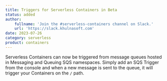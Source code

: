 ```yaml
---
title: Triggers for Serverless Containers in Beta
status: added
author:
    fullname: 'Join the #serverless-containers channel on Slack.'
    url: 'https://slack.khulnasoft.com'
date: 2023-07-26
category: serverless
product: containers
---
```


Serverless Containers can now be triggered from message queues hosted in Messaging and Queuing SQS namespaces. Simply add an SQS Trigger from the console and when a new message is sent to the queue, it will trigger your Containers on the `/` path.

